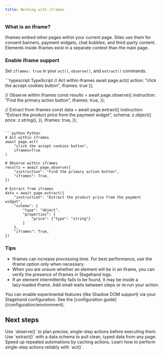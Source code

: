 ```yaml
---
title: Working with iframes
---
```


### What is an iframe?

Iframes embed other pages within your current page. Sites use them for consent banners, payment widgets, chat bubbles, and third-party content.
Elements inside iframes exist in a separate context than the main page.

### Enable iframe support

Set `iframes: true` in your `act()`, `observe()`, and `extract()` commands.

<CodeGroup>
```typescript TypeScript
// Act within iframes
await page.act({ action: "click the accept cookies button", iframes: true });

// Observe within iframes
const results = await page.observe({
  instruction: "Find the primary action button",
  iframes: true,
});

// Extract from iframes
const data = await page.extract({
  instruction: "Extract the product price from the payment widget",
  schema: z.object({
    price: z.string(),
  }),
  iframes: true,
});
```

```python Python
# Act within iframes
await page.act(
    "click the accept cookies button",
    iframes=True
)

# Observe within iframes
results = await page.observe({
    "instruction": "Find the primary action button",
    "iframes": True,
})

# Extract from iframes
data = await page.extract({
    "instruction": "Extract the product price from the payment widget",
    "schema": {
        "type": "object",
        "properties": {
            "price": {"type": "string"}
        }
    },
    "iframes": True,
})
```
</CodeGroup>

### Tips

- Iframes can increase processing time. For best performance, use the iframe option only when necessary.
- When you are unsure whether an element will be in an iframe, you can verify the presence of iframes in Stagehand logs.
- If an element intermittently fails to be found, it may be inside a lazy‑loaded iframe. Add small waits between steps or re‑run your action.

<Note>
You can enable experimental features (like Shadow DOM support) via your Stagehand configuration. See the [configuration guide](/configuration/environment).
</Note>

## Next steps

<CardGroup cols={2}>
  <Card title="Analyze pages with observe()" icon="magnifying-glass" iconType="sharp-solid" href="/fundamentals/observe/overview">
    Use `observe()` to plan precise, single-step actions before executing them.
  </Card>

  <Card title="Extract data with extract()" icon="table" iconType="sharp-solid" href="/fundamentals/extract/overview">
    Use `extract()` with a data schema to pull clean, typed data from any page.
  </Card>

  <Card title="Caching actions" icon="bolt" iconType="sharp-solid" href="/guides/caching-actions">
    Speed up repeated automations by caching actions.
  </Card>

  <Card title="Act fundamentals" icon="arrow-pointer" iconType="sharp-solid" href="/fundamentals/act/overview">
    Learn how to perform single-step actions reliably with `act()`.
  </Card>
</CardGroup>